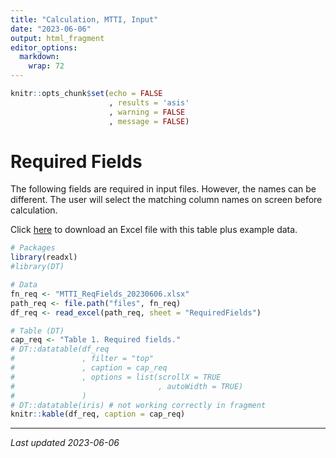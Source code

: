 ```yaml
---
title: "Calculation, MTTI, Input"
date: "2023-06-06"
output: html_fragment
editor_options: 
  markdown: 
    wrap: 72
---
```


```r
knitr::opts_chunk$set(echo = FALSE
                      , results = 'asis'
                      , warning = FALSE
                      , message = FALSE)
```

# Required Fields
The following fields are required in input files. However, the names can be 
different.  The user will select the matching column names on screen before 
calculation.

Click [here](links\MTTI_ReqFields_20230606.xlsx) to download an Excel file 
with this table plus example data.

```r
# Packages
library(readxl)
#library(DT)

# Data
fn_req <- "MTTI_ReqFields_20230606.xlsx"
path_req <- file.path("files", fn_req)
df_req <- read_excel(path_req, sheet = "RequiredFields")

# Table (DT)
cap_req <- "Table 1. Required fields."
# DT::datatable(df_req
#               , filter = "top"
#               , caption = cap_req
#               , options = list(scrollX = TRUE
#                                , autoWidth = TRUE)
#               )
# DT::datatable(iris) # not working correctly in fragment
knitr::kable(df_req, caption = cap_req)
```

---

*Last updated 2023-06-06*
